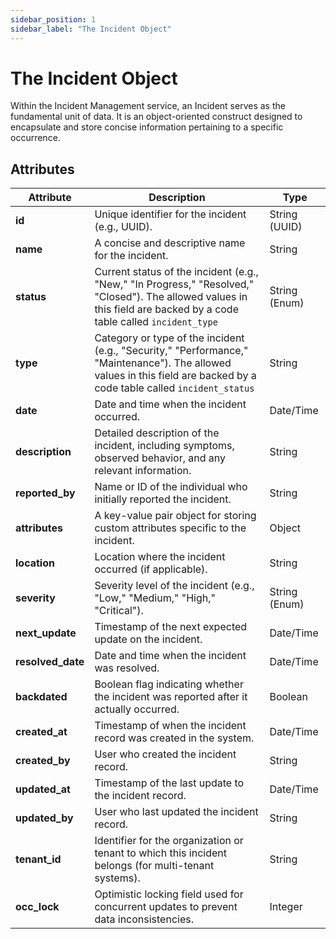 ```yaml
---
sidebar_position: 1
sidebar_label: "The Incident Object"
---
```


# The Incident Object

Within the Incident Management service, an Incident serves as the fundamental unit of data. It is an object-oriented construct designed to encapsulate and store concise information pertaining to a specific occurrence.

## Attributes

| Attribute         | Description                                                                                                | Type          |
| ----------------- | ---------------------------------------------------------------------------------------------------------- | ------------- |
| **id**            | Unique identifier for the incident (e.g., UUID).                                                           | String (UUID) |
| **name**          | A concise and descriptive name for the incident.                                                           | String        |
| **status**        | Current status of the incident (e.g., "New," "In Progress," "Resolved," "Closed"). The allowed values in this field are backed by a code table called `incident_type`                        | String (Enum) |
| **type**          | Category or type of the incident (e.g., "Security," "Performance," "Maintenance"). The allowed values in this field are backed by a code table called `incident_status`             | String        |
| **date**          | Date and time when the incident occurred.                                                                  | Date/Time     |
| **description**   | Detailed description of the incident, including symptoms, observed behavior, and any relevant information. | String        |
| **reported_by**   | Name or ID of the individual who initially reported the incident.                                          | String        |
| **attributes**    | A key-value pair object for storing custom attributes specific to the incident.                            | Object        |
| **location**      | Location where the incident occurred (if applicable).                                                      | String        |
| **severity**      | Severity level of the incident (e.g., "Low," "Medium," "High," "Critical").                                | String (Enum) |
| **next_update**   | Timestamp of the next expected update on the incident.                                                     | Date/Time     |
| **resolved_date** | Date and time when the incident was resolved.                                                              | Date/Time     |
| **backdated**     | Boolean flag indicating whether the incident was reported after it actually occurred.                      | Boolean       |
| **created_at**    | Timestamp of when the incident record was created in the system.                                           | Date/Time     |
| **created_by**    | User who created the incident record.                                                                      | String        |
| **updated_at**    | Timestamp of the last update to the incident record.                                                       | Date/Time     |
| **updated_by**    | User who last updated the incident record.                                                                 | String        |
| **tenant_id**     | Identifier for the organization or tenant to which this incident belongs (for multi-tenant systems).       | String        |
| **occ_lock**      | Optimistic locking field used for concurrent updates to prevent data inconsistencies.                      | Integer       |

